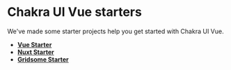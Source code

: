 
<SEO
  title="Starters | Chakra UI Vue"
  description="Some pre-made projects to get you started with Chakra UI Vue"
/>

# Chakra UI Vue starters
We've made some starter projects help you get started with Chakra UI Vue.

<carbon-ad />

- **[Vue Starter](https://codesandbox.io/s/chakra-ui-vue-starter-2sy0g)**
- **[Nuxt Starter](https://codesandbox.io/s/chakra-ui-nuxt-demo-f8tq4)**
- **[Gridsome Starter](https://codesandbox.io/s/chakra-ui-gridsome-demo-038c9)**
